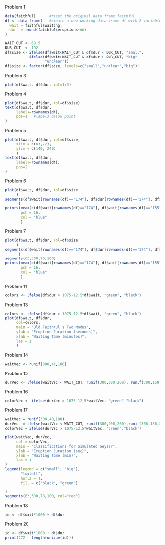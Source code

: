 Problem 1
```r
data(faithful)      #reset the original data frame faithful
df <- data.frame(   #create a new working data frame df with 2 variables
  wait = faithful$waiting,
  dur  = round(faithful$eruptions*60)
)

WAIT_CUT <- 68.5
DUR_CUT  <- 192
df$size <- ifelse(df$wait<WAIT_CUT & df$dur < DUR_CUT, "small",
           ifelse(df$wait>WAIT_CUT & df$dur > DUR_CUT, "big",
                  "unclear"))
df$size <- factor(df$size, levels=c("small","unclear","big"))

```

Problem 3
```r
plot(df$wait, df$dur, col=1:3)
```
Problem 4
```r
plot(df$wait, df$dur, col=df$size)
text(df$wait, df$dur, 
     labels=rownames(df),
     pos=1   #labels below point
)

```
Problem 5
```r
plot(df$wait, df$dur, col=df$size,
     xlim = c(63,72),
     ylim = c(140, 240)
     )
text(df$wait, df$dur, 
     labels=rownames(df),
     pos=2
)
```
Problem 6
```r
plot(df$wait, df$dur, col=df$size
     )
segments(df$wait[rownames(df)=="174"], df$dur[rownames(df)=="174"], df$wait[rownames(df)=="155"], df$dur[rownames(df)=="155"]
      )
points(mean(c(df$wait[rownames(df)=="174"], df$wait[rownames(df)=="155"])), mean(c(df$dur[rownames(df)=="174"], df$dur[rownames(df)=="155"])),
       pch = 16,
       col = "blue"
       )
```
Problem 7
```r
plot(df$wait, df$dur, col=df$size
     )
segments(df$wait[rownames(df)=="174"], df$dur[rownames(df)=="174"], df$wait[rownames(df)=="155"], df$dur[rownames(df)=="155"]
      )
segments(62,300,78,100)
points(mean(c(df$wait[rownames(df)=="174"], df$wait[rownames(df)=="155"])), mean(c(df$dur[rownames(df)=="174"], df$dur[rownames(df)=="155"])),
       pch = 16,
       col = "blue"
       )
```
Problem 11
```r
colors <- ifelse(df$dur > 1075-12.5*df$wait, "green", "black")
```

Problem 13
```r
colors <- ifelse(df$dur > 1075-12.5*df$wait, "green", "black")
plot(df$wait, df$dur, 
     col=colors,
     main = "Old Faithful's Two Modes",
     ylab = "Eruption Duration (seconds)",
     xlab = "Waiting Time (minutes)",
     las = 1
     )
```
Problem 14
```r
waitVec <- runif(300,40,100)
```

Problem 15
```r
durVec <- ifelse(waitVec < WAIT_CUT, runif(300,100,260), runif(300,150,330))
```

Problem 16
```r
colorVec <- ifelse(durVec > 1075-12.5*waitVec, "green","black")
```

Problem 17
```r
waitVec = runif(300,40,100)
durVec  = ifelse(waitVec < WAIT_CUT, runif(300,100,260),runif(300,150,330))
colorVec = ifelse(durVec > 1075-12.5*waitVec, "green","black")

plot(waitVec, durVec,
     col = colorVec,
     main = "Classifications for Simulated Geyser",
     ylab = "Eruption Duration (sec)",
     xlab = "Waiting Time (min)",
     las = 1
)
legend(legend = c("small", "big"),
       "topleft",
       horiz = T,
       fill = c("black", "green")

)
segments(62,300,78,100, col="red")

```
Problem 18
```r
id <- df$wait*1000 + df$dur
```

Problem 20
```r
id <- df$wait*1000 + df$dur
print(272 - length(unique(id)))

```
